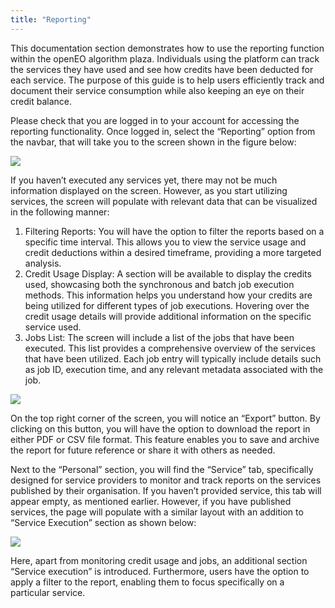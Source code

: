 ```yaml
---
title: "Reporting"
---
```



This documentation section demonstrates how to use the reporting function within the openEO algorithm plaza. Individuals using the platform can track the services they have used and see how credits have been deducted for each service. The purpose of this guide is to help users efficiently track and document their service consumption while also keeping an eye on their credit balance.

Please check that you are logged in to your account for accessing the reporting functionality. Once logged in, select the "Reporting" option from the navbar, that will take you to the screen shown in the figure below:

![](../_images/Reporting.png)

If you haven't executed any services yet, there may not be much information displayed on the screen. However, as you start utilizing services, the screen will populate with relevant data that can be visualized in the following manner:

1. Filtering Reports: You will have the option to filter the reports based on a specific time interval. This allows you to view the service usage and credit deductions within a desired timeframe, providing a more targeted analysis.
2. Credit Usage Display: A section will be available to display the credits used, showcasing both the synchronous and batch job execution methods. This information helps you understand how your credits are being utilized for different types of job executions. Hovering over the credit usage details will provide additional information on the specific service used.
3. Jobs List: The screen will include a list of the jobs that have been executed. This list provides a comprehensive overview of the services that have been utilized. Each job entry will typically include details such as job ID, execution time, and any relevant metadata associated with the job.

![](../_images/used_report.png)

:::{callout-notes}

On the top right corner of the screen, you will notice an "Export" button. By clicking on this button, you will have the option to download the report in either PDF or CSV file format. This feature enables you to save and archive the report for future reference or share it with others as needed. 

:::

Next to the "Personal" section, you will find the "Service" tab, specifically designed for service providers to monitor and track reports on the services published by their organisation. If you haven't provided service, this tab will appear empty, as mentioned earlier. However, if you have published services, the page will populate with a similar layout with an addition to "Service Execution" section as shown below:

![](../_images/Service_report.png)

Here, apart from monitoring credit usage and jobs, an additional section "Service execution" is introduced. Furthermore, users have the option to apply a filter to the report, enabling them to focus specifically on a particular service.